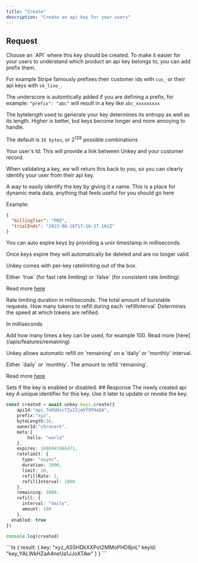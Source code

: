 ```yaml
---
title: "Create"
description: "Create an api key for your users"
---
```


## Request

<ParamField body="apiId" type="string" required>
  Choose an `API` where this key should be created.
</ParamField>

<ParamField body="prefix" type="string" >
To make it easier for your users to understand which product an api key belongs to, you can add prefix them.

For example Stripe famously prefixes their customer ids with `cus_` or their api keys with `sk_live_`.

The underscore is automtically added if you are defining a prefix, for example: `"prefix": "abc"` will result in a key like `abc_xxxxxxxxx`

</ParamField>

<ParamField body="byteLength" type="int" default={16} >
The bytelength used to generate your key determines its entropy as well as its length.
Higher is better, but keys become longer and more annoying to handle.

The default is `16 bytes`, or 2<sup>128</sup> possible combinations

 </ParamField>

 <ParamField body="ownerId" type="string" >
  Your user's Id. This will provide a link between Unkey and your customer record.

When validating a key, we will return this back to you, so you can clearly identify your user from their api key.

</ParamField>
<ParamField body="name" type="string" >
 A way to easily identify the key by giving it a name.
</ParamField>

<ParamField body="meta" type="object" >
This is a place for dynamic meta data, anything that feels useful for you should go here

Example:

```json
{
  "billingTier": "PRO",
  "trialEnds": "2023-06-16T17:16:37.161Z"
}
```

</ParamField>
<ParamField body="expires" type="int" >
  You can auto expire keys by providing a unix timestamp in milliseconds.

Once keys expire they will automatically be deleted and are no longer valid.

</ParamField>

<ParamField body="ratelimit" type="Object" >

Unkey comes with per-key ratelimiting out of the box.

  <Expandable title="properties">

  <ParamField body="async" type="string" default="true" required>
  Either `true` (for fast rate limiting) or `false` (for consistent rate limiting).

Read more [here](/apis/features/ratelimiting)

  </ParamField>
    <ParamField body="duration" type="int" required>
  Rate limiting duration in milliseconds.

  </ParamField>
  <ParamField body="limit" type="int" required>
  The total amount of burstable requests.

  </ParamField>
  <ParamField body="refillRate" type="int" required>
  How many tokens to refill during each `refillInterval`
  </ParamField>
  <ParamField body="refillInterval" type="int" required>
  Determines the speed at which tokens are refilled.

In milliseconds

  </ParamField>
 </Expandable>
</ParamField>

<ParamField body="remaining" type="number">
  Add how many times a key can be used, for example 100. Read more
  [here](/apis/features/remaining)
</ParamField>

<ParamField body="refill" type="Object" >

Unkey allows automatic refill on 'remaining' on a 'daily' or 'monthly' interval.

  <Expandable title="properties">

  <ParamField body="interval" type="string" required>
  Either `daily` or `monthly`.



  </ParamField>
  <ParamField body="amount" type="int" required>
  The amount to refill 'remaining'.

Read more [here](/apis/features/refill)
  </ParamField>
  
 </Expandable>
 <ParamField body="enabled" type="boolean" >
  Sets if the key is enabled or disabled.

</ParamField>
</ParamField>
## Response

<ResponseField name="result">
<Expandable title="properties" defaultOpen>

<ResponseField name="key" type="string" required>
  The newly created api key
</ResponseField>

<ResponseField name="keyId" type="string" required>
  A unique identifier for this key. Use it later to update or revoke the key.
</ResponseField>

</Expandable>
</ResponseField>

<RequestExample>

```ts
const created = await unkey.keys.create({
	apiId:"api_7oKUUscTZy22jmVf9THxDA",
	prefix:"xyz",
	byteLength:16,
	ownerId:"chronark",
	meta:{
		hello: "world"
	},
	expires: 1686941966471,
	ratelimit: {
      type: "async",
      duration: 1000,
	  limit: 10,
	  refillRate: 1,
	  refillInterval: 1000
	},
	remaining: 1000,
    refill: {
      interval: "daily",
      amount: 100
    },
  enabled: true
})

console.log(created)

```

</RequestExample>

<ResponseExample>
```ts
{
  result: {
    key: "xyz_AS5HDkXXPot2MMoPHD8jnL"
    keyId: "key_YALWkHZaA4neUa1JJoXTAw"
	}
}
```

</ResponseExample>
